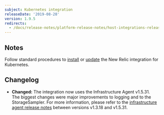 ```yaml
---
subject: Kubernetes integration
releaseDate: '2019-08-28'
version: 1.9.5
redirects:
  - /docs/release-notes/platform-release-notes/host-integrations-release-notes/new-relic-integration-kubernetes-195
---
```


## Notes

Follow standard procedures to [install](/docs/integrations/host-integrations/host-integrations-list/kubernetes-monitoring-integration#install) or [update](/docs/integrations/host-integrations/host-integrations-list/kubernetes-monitoring-integration#update) the New Relic integration for Kubernetes.

## Changelog

* **Changed:** The integration now uses the Infrastructure Agent v1.5.31. The biggest changes were major improvements to logging and to the StorageSampler. For more information, please refer to the [infrastructure agent release notes](https://docs.newrelic.com/docs/release-notes/infrastructure-release-notes/infrastructure-agent-release-notes/) between versions v1.3.18 and v1.5.31.
